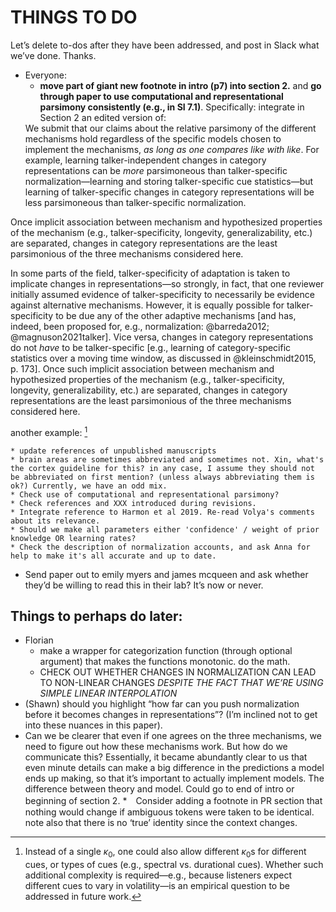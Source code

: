 # THINGS TO DO
Let's delete to-dos after they have been addressed, and post in Slack what we've done. Thanks.

  * Everyone: 
    * **move part of giant new footnote in intro (p7) into section 2.** and **go through paper to use computational and representational parsimony consistently (e.g., in SI 7.1)**. Specifically: integrate in Section 2 an edited version of:
    
    We submit that our claims about the relative parsimony of the different mechanisms hold regardless of the specific models chosen to implement the mechanisms, *as long as one compares like with like*. For example, learning talker-independent changes in category representations can be *more* parsimoneous than talker-specific normalization---learning and storing talker-specific cue statistics---but learning of talker-specific changes in category representations will be less parsimoneous than talker-specific normalization.   

Once implicit association between mechanism and hypothesized properties of the mechanism (e.g., talker-specificity, longevity, generalizability, etc.) are separated, changes in category representations are the least parsimonious of the three mechanisms considered here.

In some parts of the field, talker-specificity of adaptation is taken to implicate changes in representations---so strongly, in fact, that one reviewer initially assumed evidence of talker-specificity to necessarily be evidence against alternative mechanisms. However, it is equally possible for talker-specificity to be due any of the other adaptive mechanisms [and has, indeed, been proposed for, e.g., normalization: @barreda2012; @magnuson2021talker]. Vice versa, changes in category representations do not *have* to be talker-specific [e.g., learning of category-specific statistics over a moving time window, as discussed in @kleinschmidt2015, p. 173]. Once such implicit association between mechanism and hypothesized properties of the mechanism (e.g., talker-specificity, longevity, generalizability, etc.) are separated, changes in category representations are the least parsimonious of the three mechanisms considered here.


another example: ^[Instead of a single $\kappa_0$, one could also allow different $\kappa_0$s for different cues, or types of cues (e.g., spectral vs. durational cues). Whether such additional complexity is required---e.g., because listeners expect different cues to vary in volatility---is an empirical question to be addressed in future work.]


    * update references of unpublished manuscripts
    * brain areas are sometimes abbreviated and sometimes not. Xin, what's the cortex guideline for this? in any case, I assume they should not be abbreviated on first mention? (unless always abbreviating them is ok?) Currently, we have an odd mix.
    * Check use of computational and representational parsimony?
    * Check references and XXX introduced during revisions.
    * Integrate reference to Harmon et al 2019. Re-read Volya's comments about its relevance.
    * Should we make all parameters either 'confidence' / weight of prior knowledge OR learning rates? 
    * Check the description of normalization accounts, and ask Anna for help to make it's all accurate and up to date.
  * Send paper out to emily myers and james mcqueen and ask whether they’d be willing to read this in their lab? It's now or never.
  
## Things to perhaps do later:

  * Florian
    * make a wrapper for categorization function (through optional argument) that makes the functions monotonic. do the math.
    * CHECK OUT WHETHER CHANGES IN NORMALIZATION CAN LEAD TO NON-LINEAR CHANGES *DESPITE THE FACT THAT WE'RE USING SIMPLE LINEAR INTERPOLATION*
    
  * (Shawn) should you highlight “how far can you push normalization before it becomes changes in representations”? (I’m inclined not to get into these nuances in this paper).
  * Can we be clearer that even if one agrees on the three mechanisms, we need to figure out how these mechanisms work. But how do we communicate this? Essentially, it became abundantly clear to us that even minute details can make a big difference in the predictions a model ends up making, so that it’s important to actually implement models. The difference between theory and model. Could go to end of intro or beginning of section 2.
  *　Consider adding a footnote in PR section that nothing would change if ambiguous tokens were taken to be identical. note also that there is no ‘true’ identity since the context changes.

\newpage 
